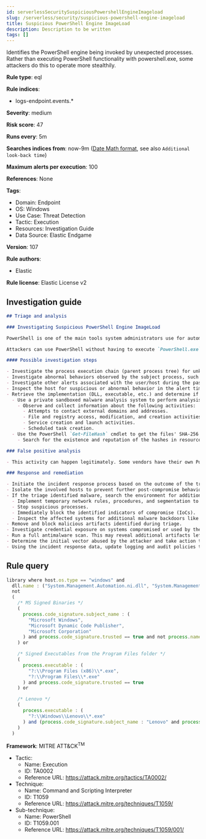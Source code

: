 ```yaml
---
id: serverlessSecuritySuspiciousPowershellEngineImageload
slug: /serverless/security/suspicious-powershell-engine-imageload
title: Suspicious PowerShell Engine ImageLoad
description: Description to be written
tags: []
---
```


<div id="suspicious-powershell-engine-imageload"></div>

Identifies the PowerShell engine being invoked by unexpected processes. Rather than executing PowerShell functionality with powershell.exe, some attackers do this to operate more stealthily.

**Rule type**: eql

**Rule indices**: 

* logs-endpoint.events.*

**Severity**: medium

**Risk score**: 47

**Runs every**: 5m

**Searches indices from**: now-9m ([Date Math format](((ref))/common-options.html#date-math), see also <DocLink id="serverlessSecurityRulesUiCreate" section="set-the-rules-schedule">`Additional look-back time`</DocLink>)

**Maximum alerts per execution**: 100

**References**: None

**Tags**: 

* Domain: Endpoint
* OS: Windows
* Use Case: Threat Detection
* Tactic: Execution
* Resources: Investigation Guide
* Data Source: Elastic Endgame

**Version**: 107

**Rule authors**: 

* Elastic

**Rule license**: Elastic License v2

## Investigation guide

```markdown
## Triage and analysis

### Investigating Suspicious PowerShell Engine ImageLoad

PowerShell is one of the main tools system administrators use for automation, report routines, and other tasks. This makes it available for use in various environments, and creates an attractive way for attackers to execute code.

Attackers can use PowerShell without having to execute `PowerShell.exe` directly. This technique, often called "PowerShell without PowerShell," works by using the underlying System.Management.Automation namespace and can bypass application allowlisting and PowerShell security features.

#### Possible investigation steps

- Investigate the process execution chain (parent process tree) for unknown processes. Examine their executable files for prevalence, whether they are located in expected locations, and if they are signed with valid digital signatures.
- Investigate abnormal behaviors observed by the subject process, such as network connections, registry or file modifications, and any spawned child processes.
- Investigate other alerts associated with the user/host during the past 48 hours.
- Inspect the host for suspicious or abnormal behavior in the alert timeframe.
- Retrieve the implementation (DLL, executable, etc.) and determine if it is malicious:
  - Use a private sandboxed malware analysis system to perform analysis.
    - Observe and collect information about the following activities:
      - Attempts to contact external domains and addresses.
      - File and registry access, modification, and creation activities.
      - Service creation and launch activities.
      - Scheduled task creation.
  - Use the PowerShell `Get-FileHash` cmdlet to get the files' SHA-256 hash values.
    - Search for the existence and reputation of the hashes in resources like VirusTotal, Hybrid-Analysis, CISCO Talos, Any.run, etc.

### False positive analysis

- This activity can happen legitimately. Some vendors have their own PowerShell implementations that are shipped with some products. These benign true positives (B-TPs) can be added as exceptions if necessary after analysis.

### Response and remediation

- Initiate the incident response process based on the outcome of the triage.
- Isolate the involved hosts to prevent further post-compromise behavior.
- If the triage identified malware, search the environment for additional compromised hosts.
  - Implement temporary network rules, procedures, and segmentation to contain the malware.
  - Stop suspicious processes.
  - Immediately block the identified indicators of compromise (IoCs).
  - Inspect the affected systems for additional malware backdoors like reverse shells, reverse proxies, or droppers that attackers could use to reinfect the system.
- Remove and block malicious artifacts identified during triage.
- Investigate credential exposure on systems compromised or used by the attacker to ensure all compromised accounts are identified. Reset passwords for these accounts and other potentially compromised credentials, such as email, business systems, and web services.
- Run a full antimalware scan. This may reveal additional artifacts left in the system, persistence mechanisms, and malware components.
- Determine the initial vector abused by the attacker and take action to prevent reinfection through the same vector.
- Using the incident response data, update logging and audit policies to improve the mean time to detect (MTTD) and the mean time to respond (MTTR).

```

## Rule query

```js
library where host.os.type == "windows" and
  dll.name : ("System.Management.Automation.ni.dll", "System.Management.Automation.dll") and
  not 
  (
    /* MS Signed Binaries */
    (
      process.code_signature.subject_name : (
        "Microsoft Windows",
        "Microsoft Dynamic Code Publisher",
        "Microsoft Corporation"
      ) and process.code_signature.trusted == true and not process.name : ("rundll32.exe", "regsvr32.exe")
    ) or

    /* Signed Executables from the Program Files folder */
    (
      process.executable : (
        "?:\\Program Files (x86)\\*.exe",
        "?:\\Program Files\\*.exe"
      ) and process.code_signature.trusted == true
    ) or

    /* Lenovo */
    (
      process.executable : (
        "?:\\Windows\\Lenovo\\*.exe"
      ) and (process.code_signature.subject_name : "Lenovo" and process.code_signature.trusted == true) 
    )
  )

```

**Framework**: MITRE ATT&CK<sup>TM</sup>

* Tactic:
    * Name: Execution
    * ID: TA0002
    * Reference URL: https://attack.mitre.org/tactics/TA0002/
* Technique:
    * Name: Command and Scripting Interpreter
    * ID: T1059
    * Reference URL: https://attack.mitre.org/techniques/T1059/
* Sub-technique:
    * Name: PowerShell
    * ID: T1059.001
    * Reference URL: https://attack.mitre.org/techniques/T1059/001/

